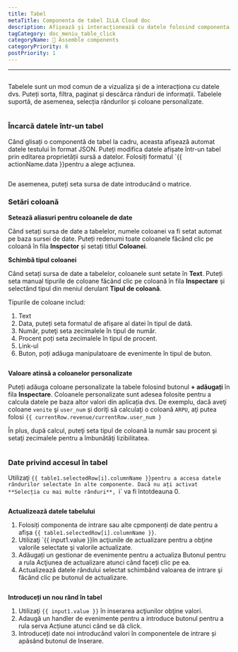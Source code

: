 ```yaml
---
title: Tabel
metaTitle: Componenta de tabel ILLA Cloud doc
description: Afișează și interacționează cu datele folosind componenta Tabel.
tagCategory: doc_meniu_table_click
categoryName: 🧬 Assemble components
categoryPriority: 6
postPriority: 1
---
```


* * *

## <Heading hidden>Tabelul</Heading>

Tabelele sunt un mod comun de a vizualiza și de a interacționa cu datele dvs. Puteți sorta, filtra, paginat și descărca rânduri de informații. Tabelele suportă, de asemenea, selecția rândurilor și coloane personalizate.

<img
  src='https://cdn.illacloud.com/official-website/img/docs/assemble/table.png'
  alt=""
/>

### Încarcă datele într-un tabel

Când glisați o componentă de tabel la cadru, aceasta afișează automat datele testului în format JSON. Puteți modifica datele afișate într-un tabel prin editarea proprietății sursă a datelor. Folosiți formatul \`{{ actionName.data }}pentru a alege acțiunea.

<img
  src='https://cdn.illacloud.com/official-website/img/docs/assemble/table1.png'
  alt=""
/>

De asemenea, puteți seta sursa de date introducând o matrice.

### Setări coloană

**Setează aliasuri pentru coloanele de date**

Când setați sursa de date a tabelelor, numele coloanei va fi setat automat pe baza sursei de date. Puteți redenumi toate coloanele făcând clic pe coloană în fila **Inspector** și setați titlul **Coloanei**.

**Schimbă tipul coloanei**

Când setați sursa de date a tabelelor, coloanele sunt setate în **Text**. Puteți seta manual tipurile de coloane făcând clic pe coloană în fila **Inspectare** și selectând tipul din meniul derulant **Tipul de coloană**.

Tipurile de coloane includ:

1.  Text
2.  Data, puteți seta formatul de afișare al datei în tipul de dată.
3.  Număr, puteţi seta zecimalele în tipul de număr.
4.  Procent poți seta zecimalele în tipul de procent.
5.  Link-ul
6.  Buton, poți adăuga manipulatoare de evenimente în tipul de buton.

<img
  src='https://cdn.illacloud.com/official-website/img/docs/assemble/table2.png'
  alt=""
/>

**Valoare atinsă a coloanelor personalizate**

Puteți adăuga coloane personalizate la tabele folosind butonul **+ adăugați** în fila **Inspectare**. Coloanele personalizate sunt adesea folosite pentru a calcula datele pe baza altor valori din aplicația dvs. De exemplu, dacă aveţi coloane `venite` şi `user_num` şi doriţi să calculaţi o coloană `ARPU`, aţi putea folosi `{{ currentRow.revenue/currentRow.user_num }`

În plus, după calcul, puteţi seta tipul de coloană la număr sau procent şi setaţi zecimalele pentru a îmbunătăţi lizibilitatea.

<img
  src='https://cdn.illacloud.com/official-website/img/docs/assemble/table3.png'
  alt=""
/>

### Date privind accesul în tabel

Utilizaţi `{{ table1.selectedRow[i].columnName }}pentru a accesa datele rândurilor selectate în alte componente. Dacă nu ați activat **Selecția cu mai multe rânduri**, `i\` va fi întotdeauna 0.

<img
  src='https://cdn.illacloud.com/official-website/img/docs/assemble/table4.png'
  alt=""
/>

**Actualizează datele tabelului**

1.  Folosiți componenta de intrare sau alte cpmponenți de date pentru a afișa `{{ table1.selectedRow[i].columnName }}`.
2.  Utilizaţi \`{{ input1.value }}în acţiunile de actualizare pentru a obţine valorile selectate şi valorile actualizate.
3.  Adăugați un gestionar de evenimente pentru a actualiza Butonul pentru a rula Acţiunea de actualizare atunci când faceți clic pe ea.
4.  Actualizează datele rândului selectat schimbând valoarea de intrare şi făcând clic pe butonul de actualizare.

<img
  src='https://cdn.illacloud.com/official-website/img/docs/assemble/table5.png'
  alt=""
/>

**Introduceți un nou rând în tabel**

1.  Utilizaţi `{{ input1.value }}` în inserarea acţiunilor obţine valori.
2.  Adaugă un handler de evenimente pentru a introduce butonul pentru a rula serva Acțiune atunci când se dă click.
3.  Introduceți date noi introducând valori în componentele de intrare și apăsând butonul de Inserare.

<img
  src='https://cdn.illacloud.com/official-website/img/docs/assemble/table6.png'
  alt=""
/>
